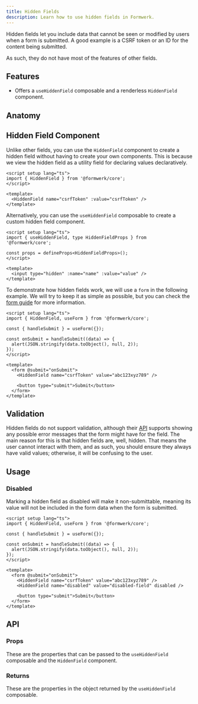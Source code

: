 ```yaml
---
title: Hidden Fields
description: Learn how to use hidden fields in Formwerk.
---
```


<script src="https://cdn.jsdelivr.net/npm/@live-codes/browser-compilers@0.15.1/dist/vue-compiler-sfc/vue-compiler-sfc.js"></script>


Hidden fields let you include data that cannot be seen or modified by users when a form is submitted. A good example is a CSRF token or an ID for the content being submitted.

As such, they do not have most of the features of other fields.

## Features

- Offers a `useHiddenField` composable and a renderless `HiddenField` component.

## Anatomy

<AnatomyCanvas>
  <AnatomyHiddenField />
</AnatomyCanvas>

## Hidden Field Component

Unlike other fields, you can use the `HiddenField` component to create a hidden field without having to create your own components. This is because we view the hidden field as a utility field for declaring values declaratively.

```vue
<script setup lang="ts">
import { HiddenField } from '@formwerk/core';
</script>

<template>
  <HiddenField name="csrfToken" :value="csrfToken" />
</template>
```

Alternatively, you can use the `useHiddenField` composable to create a custom hidden field component.

```vue
<script setup lang="ts">
import { useHiddenField, type HiddenFieldProps } from '@formwerk/core';

const props = defineProps<HiddenFieldProps>();
</script>

<template>
  <input type="hidden" :name="name" :value="value" />
</template>
```

To demonstrate how hidden fields work, we will use a `form` in the following example. We will try to keep it as simple as possible, but you can check the [form guide](/guides/forms/) for more information.

<MdxRepl client:load>

<div slot="App.vue">

```vue
<script setup lang="ts">
import { HiddenField, useForm } from '@formwerk/core';

const { handleSubmit } = useForm({});

const onSubmit = handleSubmit((data) => {
  alert(JSON.stringify(data.toObject(), null, 2));
});
</script>

<template>
  <form @submit="onSubmit">
    <HiddenField name="csrfToken" value="abc123xyz789" />

    <button type="submit">Submit</button>
  </form>
</template>
```

</div>

</MdxRepl>

## Validation

Hidden fields do not support validation, although their [API](#api) supports showing any possible error messages that the form might have for the field. The main reason for this is that hidden fields are, well, hidden. That means the user cannot interact with them, and as such, you should ensure they always have valid values; otherwise, it will be confusing to the user.

## Usage

### Disabled

Marking a hidden field as disabled will make it non-submittable, meaning its value will not be included in the form data when the form is submitted.

<MdxRepl client:load>

<div slot="App.vue">

```vue
<script setup lang="ts">
import { HiddenField, useForm } from '@formwerk/core';

const { handleSubmit } = useForm({});

const onSubmit = handleSubmit((data) => {
  alert(JSON.stringify(data.toObject(), null, 2));
});
</script>

<template>
  <form @submit="onSubmit">
    <HiddenField name="csrfToken" value="abc123xyz789" />
    <HiddenField name="disabled" value="disabled-field" disabled />

    <button type="submit">Submit</button>
  </form>
</template>
```

</div>

</MdxRepl>

## API

### Props

These are the properties that can be passed to the `useHiddenField` composable and the `HiddenField` component.

<MdxTableAPI typeName="HiddenFieldProps" />

### Returns

These are the properties in the object returned by the `useHiddenField` composable.

<MdxTableAPI fnName="useHiddenField" />
